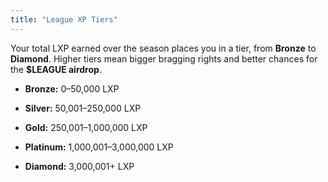 ```yaml
---
title: "League XP Tiers"
---
```


Your total LXP earned over the season places you in a tier, from **Bronze** to **Diamond**. Higher tiers mean bigger bragging rights and better chances for the **\$LEAGUE airdrop**.

* **Bronze:** 0–50,000 LXP

* **Silver:** 50,001–250,000 LXP

* **Gold:** 250,001–1,000,000 LXP

* **Platinum:** 1,000,001–3,000,000 LXP

* **Diamond:** 3,000,001\+ LXP